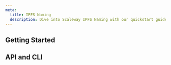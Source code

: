 ```yaml
---
meta:
  title: IPFS Naming
  description: Dive into Scaleway IPFS Naming with our quickstart guides, how-tos, tutorials and more.
---
```


<ProductHeader
   productName="IPFS Naming"
   productLogo="ipfsNaming"
   description="IPFS Naming is a decentralized protocol for sharing and storing content. Create, maintain and share keys on the IPFS network through Distributed Hash Tables (DHTs)."
   url="/labs/ipfs-naming/quickstart/"
   label="IPFS Naming Quickstart"
/>

## Getting Started

<Grid>
    <SummaryCard
        title="Quickstart"
        icon="rocket"
        description="Learn how to create and import an IPNS key, and update your records in a few steps."
        label="View Quickstart"
        url="/labs/ipfs-naming/quickstart/"
    />
    <SummaryCard
        title="Concepts"
        icon="info"
        description="Core concepts that give you a better understanding of IPFS Naming."
        label="View Concepts"
        url="/labs/ipfs-naming/concepts/"
    />
    <SummaryCard
        title="How Tos"
        icon="help-circle-outline"
        description="Learn how to use IPFS Naming via the Scaleway console."
        label="View How-Tos"
        url="/labs/ipfs-naming/how-to/"
    />
    <SummaryCard
        title="Additional Content"
        icon="book-open-outline"
        description="Check out in-depth information about IPFS Naming."
        label="View Additional Content"
        url="/labs/ipfs-naming/reference-content/"
    />
</Grid>

## API and CLI
<Grid>
    <DefaultCard
        title="Managing IPFS Naming keys using Kubo"
        url="/labs/ipfs-naming/api-cli/ipfs-manage-keys/"
        label="Read more"
    />
    <DefaultCard
        title="Names operations with the Scaleway API/CLI"
        url="/labs/ipfs-naming/api-cli/names-operations/"
        label="Read more"
    />
</Grid>

<ClickableBanner
    productLogo="cli"
    title="IPFS Naming service API"
    description="Manage your data with IPFS Naming using the Scaleway API."
    url="https://www.scaleway.com/en/developers/api/ipns/ipns-api/"
    label="Go to IPFS Naming service API"
/>

